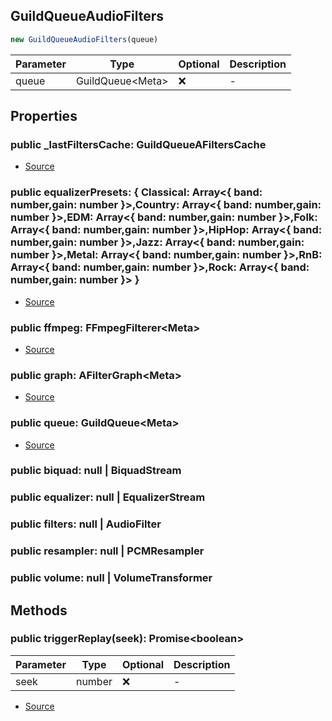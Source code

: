 ## GuildQueueAudioFilters

```typescript
new GuildQueueAudioFilters(queue)
```
| Parameter | Type | Optional | Description |
| ----------- | ----------- | ----------- | ----------- |
| queue | GuildQueue\<Meta> | ❌ | - |

## Properties
### public  _lastFiltersCache: GuildQueueAFiltersCache
- [Source](https://github.com/Androz2091/discord-player/blob/e435396/packages/discord-player/src/Structures/GuildQueue/GuildQueueAudioFilters.ts#L164)
### public  equalizerPresets: \{ Classical: Array\<\{ band: number,gain: number }>,Country: Array\<\{ band: number,gain: number }>,EDM: Array\<\{ band: number,gain: number }>,Folk: Array\<\{ band: number,gain: number }>,HipHop: Array\<\{ band: number,gain: number }>,Jazz: Array\<\{ band: number,gain: number }>,Metal: Array\<\{ band: number,gain: number }>,RnB: Array\<\{ band: number,gain: number }>,Rock: Array\<\{ band: number,gain: number }> }
- [Source](https://github.com/Androz2091/discord-player/blob/e435396/packages/discord-player/src/Structures/GuildQueue/GuildQueueAudioFilters.ts#L163)
### public  ffmpeg: FFmpegFilterer\<Meta>
- [Source](https://github.com/Androz2091/discord-player/blob/e435396/packages/discord-player/src/Structures/GuildQueue/GuildQueueAudioFilters.ts#L162)
### public  graph: AFilterGraph\<Meta>
- [Source](https://github.com/Androz2091/discord-player/blob/e435396/packages/discord-player/src/Structures/GuildQueue/GuildQueueAudioFilters.ts#L161)
### public  queue: GuildQueue\<Meta>
- [Source](https://github.com/Androz2091/discord-player/blob/e435396/packages/discord-player/src/Structures/GuildQueue/GuildQueueAudioFilters.ts#L171)
### public  biquad: null \| BiquadStream

### public  equalizer: null \| EqualizerStream

### public  filters: null \| AudioFilter

### public  resampler: null \| PCMResampler

### public  volume: null \| VolumeTransformer

## Methods
### public  triggerReplay(seek): Promise\<boolean>
| Parameter | Type | Optional | Description |
| ----------- | ----------- | ----------- | ----------- |
| seek | number | ❌ | - |


- [Source](https://github.com/Androz2091/discord-player/blob/e435396/packages/discord-player/src/Structures/GuildQueue/GuildQueueAudioFilters.ts#L197)